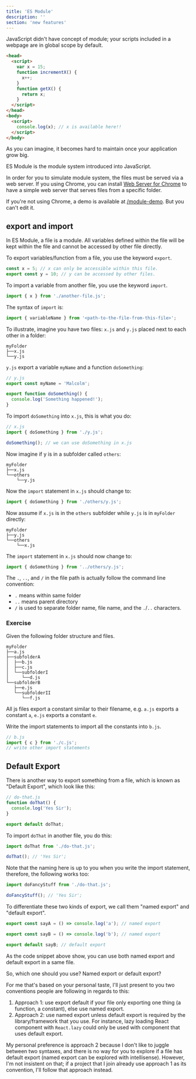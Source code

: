 ```yaml
---
title: 'ES Module'
description: ''
section: 'new features'
---
```


JavaScript didn't have concept of module; your scripts included in a webpage are in global scope by default.

```html
<head>
  <script>
    var x = 15;
    function incrementX() {
      x++;
    }
    function getX() {
      return x;
    }
  </script>
</head>
<body>
  <script>
    console.log(x); // x is available here!!
  </script>
</body>
```

As you can imagine, it becomes hard to maintain once your application grow big.

ES Module is the module system introduced into JavaScript.

<aside>

In order for you to simulate module system, the files must be served via a web server. If you using Chrome, you can install [Web Server for Chrome][web-server-for-chrome] to have a simple web server that serves files from a specific folder.

If you're not using Chrome, a demo is available at <a href="https://js-the-react-parts.netlify.com/module-demo" target="_BLANK" rel="noopener noreferrer">/module-demo</a>. But you can't edit it.

</aside>

## export and import

In ES Module, a file is a module. All variables defined within the file will be kept within the file and cannot be accessed by other file directly.

To export variables/function from a file, you use the keyword `export`.

```javascript
const x = 5; // x can only be accessible within this file.
export const y = 10; // y can be accessed by other files.
```

To import a variable from another file, you use the keyword `import`.

```javascript
import { x } from './another-file.js';
```

The syntax of `import` is:

```javascript
import { variableName } from '<path-to-the-file-from-this-file>';
```

To illustrate, imagine you have two files: `x.js` and `y.js` placed next to each other in a folder:

```
myFolder
├──x.js
└──y.js
```

`y.js` export a variable `myName` and a function `doSomething`:

```javascript
// y.js
export const myName = 'Malcolm';

export function doSomething() {
  console.log('Something happened!');
}
```

To import `doSomething` into `x.js`, this is what you do:

```javascript
// x.js
import { doSomething } from './y.js';

doSomething(); // we can use doSomething in x.js
```

Now imagine if y is in a subfolder called `others`:

```
myFolder
├──x.js
└──others
    └──y.js
```

Now the `import` statement in `x.js` should change to:

```javascript
import { doSomething } from './others/y.js';
```

Now assume if `x.js` is in the `others` subfolder while `y.js` is in `myFolder` directly:

```
myFolder
├──y.js
└──others
    └──x.js
```

The `import` statement in `x.js` should now change to:

```javascript
import { doSomething } from '../others/y.js';
```

The `.`, `..`, and `/` in the file path is actually follow the command line convention:

- `.` means within same folder
- `..` means parent directory
- `/` is used to separate folder name, file name, and the `.`/`..` characters.

<section class="exercise">

### Exercise

Given the following folder structure and files.

```
myFolder
├──a.js
├──subfolderA
│  ├──b.js
│  ├──c.js
│  └──subfolderI
│     └──d.js
└──subfolderB
   ├──e.js
   └──subfolderII
      └──f.js
```

All js files export a constant similar to their filename, e.g. `a.js` exports a constant `a`, `e.js` exports a constant `e`.

Write the import statements to import all the constants into `b.js`.

```javascript
// b.js
import { c } from './c.js';
// write other import statements
```

</section>

## Default Export

There is another way to export something from a file, which is known as "Default Export", which look like this:

```javascript
// do-that.js
function doThat() {
  console.log('Yes Sir');
}

export default doThat;
```

To import `doThat` in another file, you do this:

```javascript
import doThat from './do-that.js';

doThat(); // 'Yes Sir';
```

Note that the naming here is up to you when you write the import statement, therefore, the following works too:

```javascript
import doFancyStuff from './do-that.js';

doFancyStuff(); // 'Yes Sir';
```

To differentiate these two kinds of export, we call them "named export" and "default export".

```javascript
export const sayA = () => console.log('a'); // named export

export const sayB = () => console.log('b'); // named export

export default sayB; // default export
```

As the code snippet above show, you can use both named export and default export in a same file.

So, which one should you use? Named export or default export?

For me that's based on your personal taste, I'll just present to you two conventions people are following in regards to this:

1. Approach 1: use export default if your file only exporting one thing (a function, a constant), else use named export.
1. Approach 2: use named export unless default export is required by the library/framework that you use. For instance, lazy loading React component with `React.lazy` could only be used with component that uses default export.

My personal preference is approach 2 because I don't like to juggle between two syntaxes, and there is no way for you to explore if a file has default export (named export can be explored with intellisense). However, I'm not insistent on that; if a project that I join already use approach 1 as its convention, I'll follow that approach instead.

[web-server-for-chrome]: https://chrome.google.com/webstore/detail/web-server-for-chrome/ofhbbkphhbklhfoeikjpcbhemlocgigb?hl=en
